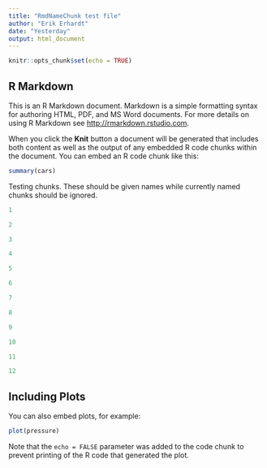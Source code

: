 ---
title: "RmdNameChunk test file"
author: "Erik Erhardt"
date: "Yesterday"
output: html_document
---

```{r setup, include=FALSE}
knitr::opts_chunk$set(echo = TRUE)
```

## R Markdown

This is an R Markdown document. Markdown is a simple formatting syntax for
authoring HTML, PDF, and MS Word documents. For more details on using R
Markdown see <http://rmarkdown.rstudio.com>.

When you click the **Knit** button a document will be generated that includes
both content as well as the output of any embedded R code chunks within the
document. You can embed an R code chunk like this:

```{r cars}
summary(cars)
```

Testing chunks.  These should be given names while currently named chunks should be ignored.

```{r}
1
```

```{  r  }
2
```

```{r, echo=FALSE}
3
```

```{   r, eval=FALSE}
4
```

```{r   , eval=FALSE}
5
```

```{r chunk-2, eval=FALSE}
6
```

```{r chunk-XXX  , eval=FALSE}
7
```

```{r chunk-XXX2 , eval=FALSE}
8
```

```{r chunk-XXX3 , eval=FALSE}
9
```

```{r chunk-XXX4 , eval=FALSE}
10
```

```{r chunk-XXX5 , eval=FALSE}
11
```

```{r chunk-XXX6 , eval=FALSE}
12
```


## Including Plots

You can also embed plots, for example:

```{r pressure, echo=FALSE}
plot(pressure)
```

Note that the `echo = FALSE` parameter was added to the code chunk to prevent
printing of the R code that generated the plot.
